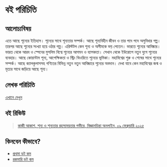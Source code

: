 # বই পরিচিতি {.unnumbered #about}

## আলোচ্যবিষয় {#topic}

এতে আছে শূন্যের ইতিহাস। শূন্যের সাথে শূন্যতার সম্পর্ক। আছে শূন্যবিহীন জীবন ও তার পদে পদে অসুবিধার গল্প। তারপর আছে শূন্যের সংখ্যা হয়ে ওঠার গল্প। এরিস্টটল কেন শূন্য ও অসীমকে ভয় পেতেন। ভারতে শূন্যের আবিষ্কার। ভারত থেকে আরব ও স্পেনের মুসলিম বিশ্বে শূন্যের আগমন ও ব্যাপকতা। সেখান থেকে ইউরোপে নতুন যুগে শূন্যের ব্যবহার। আছে কোয়ান্টাম শূন্য, আপেক্ষিকতা ও স্ট্রিং থিওরিতে শূন্যের ভূমিকা। মহাবিশ্বের শুরু ও শেষের সাথে শূন্যের সম্পর্ক। আছে ক্যালকুলাসসহ গণিতের বিভিন্ন নতুন নতুন আবিষ্কারে শূন্যের অবদান। দেখা যাবে কেন মহাবিশ্বের জন্ম ও মৃত্যর সাথে জড়িয়ে আছে শূন্য।

## লেখক পরিচিতি {#author}

[এখানে দেখুন](https://www.thinkermahmud.com)

## বই রিভিউ {#review}

> [কাজী আকাশ, শূন্য ও শূন্যতার রহস্যময়তার গভীরে, বিজ্ঞানচিন্তা অনলাইন, ০৯ ফেব্রুয়ারি ২০২৫](https://www.bigganchinta.com/books/df59pqdktu)

## কিনবেন কীভাবে? {#to-buy}

- [প্রথমা ডট কম](https://www.prothoma.com/product/48036/zero-the-biography-of-dangerous-idea)
- [রকমারি ডট কম](https://www.rokomari.com/book/author/47631)


